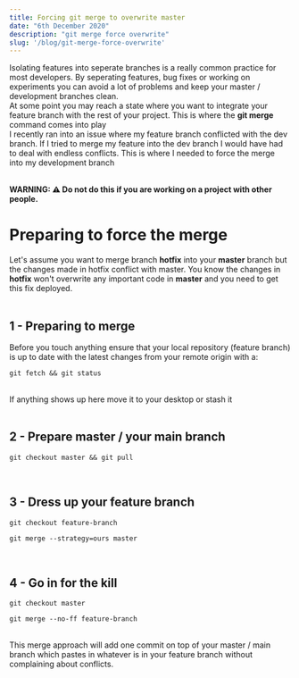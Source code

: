 ```yaml
---
title: Forcing git merge to overwrite master
date: "6th December 2020"
description: "git merge force overwrite"
slug: '/blog/git-merge-force-overwrite'
---
```


Isolating features into seperate branches is a really common practice for most developers. By seperating features, bug fixes or working on experiments you can avoid a lot of problems and keep your master / development branches clean. 
<br /> 
At some point you may reach a state where you want to integrate your feature branch with the rest of your project. This is where the <strong>git merge</strong> command comes into play 
<br /> 
I recently ran into an issue where my feature branch conflicted with the dev branch. If I tried to merge my feature into the dev branch I would have had to deal with endless conflicts. This is where I needed to force the merge into my development branch 
<br /> 
<br /> 

<strong>WARNING: ⚠️ Do not do this if you are working on a project with other people. </strong>

<h1>Preparing to force the merge</h1>

Let's assume you want to merge branch <strong>hotfix</strong> into your <strong>master</strong> branch but the changes made in hotfix conflict with master. You know the changes in <strong>hotfix</strong> won't overwrite any important code in <strong>master</strong> and you need to get this fix deployed. 
<br /> 
<br /> 

<h2>1 - Preparing to merge</h2>

Before you touch anything ensure that your local repository (feature branch) is up to date with the latest changes from your remote origin with a: 
<br />

```
git fetch && git status

```

<br />
If anything shows up here move it to your desktop or stash it
<br />
<br /> 


<h2>2 - Prepare master / your main branch</h2> 

```
git checkout master && git pull 
``` 

<br />
<h2>3 - Dress up your feature branch</h2>

```
git checkout feature-branch
```

```
git merge --strategy=ours master
```

<br /> 
<h2>4 - Go in for the kill</h2> 

```
git checkout master
```

```
git merge --no-ff feature-branch
```

<br /> 
This merge approach will add one commit on top of your master / main branch which pastes in whatever is in your feature branch without complaining about conflicts.
